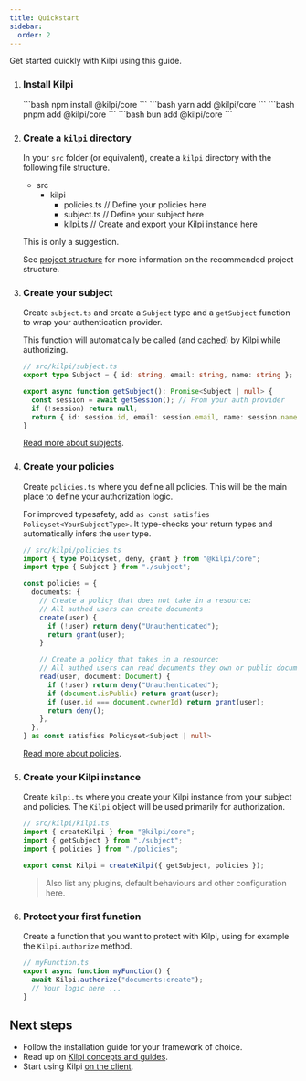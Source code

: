 ```yaml
---
title: Quickstart
sidebar:
  order: 2
---
```



Get started quickly with Kilpi using this guide.

<Steps>

1.  ### Install Kilpi

    <Tabs syncKey="package-manager">
      <TabItem label="npm">
        ```bash
        npm install @kilpi/core
        ```
      </TabItem>

      <TabItem label="yarn">
        ```bash
        yarn add @kilpi/core
        ```
      </TabItem>

      <TabItem label="pnpm">
        ```bash
        pnpm add @kilpi/core
        ```
      </TabItem>

      
      <TabItem label="bun">
        ```bash
        bun add @kilpi/core
        ```
      </TabItem>
    </Tabs>


2.  ### Create a `kilpi` directory

    In your `src` folder (or equivalent), create a `kilpi` directory with the following file structure.

    <FileTree>

    - src
      - kilpi
        - policies.ts // Define your policies here
        - subject.ts // Define your subject here
        - kilpi.ts // Create and export your Kilpi instance here

    </FileTree>

    This is only a suggestion.

    See [project structure](/docs/getting-started/project-structure) for more information on the recommended project structure.



3.  ### Create your subject

    Create `subject.ts` and create a `Subject` type and a `getSubject` function to wrap your authentication provider.

    This function will automatically be called (and [cached](/docs/concepts/subject#subject-caching)) by Kilpi while authorizing.

    ```ts
    // src/kilpi/subject.ts
    export type Subject = { id: string, email: string, name: string };

    export async function getSubject(): Promise<Subject | null> {
      const session = await getSession(); // From your auth provider
      if (!session) return null;
      return { id: session.id, email: session.email, name: session.name };
    }
    ```

    [Read more about subjects](/docs/concepts/subject).

4.  ### Create your policies

    Create `policies.ts` where you define all policies. This will be the main place to define your authorization logic.

    For improved typesafety, add `as const satisfies Policyset<YourSubjectType>`. It type-checks your return types and automatically infers the `user` type.

    ```ts
    // src/kilpi/policies.ts
    import { type Policyset, deny, grant } from "@kilpi/core";
    import type { Subject } from "./subject";

    const policies = {
      documents: {
        // Create a policy that does not take in a resource:
        // All authed users can create documents
        create(user) {
          if (!user) return deny("Unauthenticated");
          return grant(user);
        }

        // Create a policy that takes in a resource:
        // All authed users can read documents they own or public documents
        read(user, document: Document) {
          if (!user) return deny("Unauthenticated");
          if (document.isPublic) return grant(user);
          if (user.id === document.ownerId) return grant(user);
          return deny();
        },
      },
    } as const satisfies Policyset<Subject | null>
    ```

    [Read more about policies](/docs/concepts/policy).

5.  ### Create your Kilpi instance

    Create `kilpi.ts` where you create your Kilpi instance from your subject and policies. The `Kilpi` object will be used primarily for authorization.

    ```ts
    // src/kilpi/kilpi.ts
    import { createKilpi } from "@kilpi/core";
    import { getSubject } from "./subject";
    import { policies } from "./policies";

    export const Kilpi = createKilpi({ getSubject, policies });
    ```

    > Also list any plugins, default behaviours and other configuration here.

6.  ### Protect your first function

    Create a function that you want to protect with Kilpi, using for example the `Kilpi.authorize` method.

    ```ts
    // myFunction.ts
    export async function myFunction() {
      await Kilpi.authorize("documents:create");
      // Your logic here ...
    }
    ```
</Steps>

## Next steps

- Follow the installation guide for your framework of choice.
-	Read up on [Kilpi concepts and guides](/docs/concepts/authorization-object).
- Start using Kilpi [on the client](/docs/getting-started/usage-on-client).
